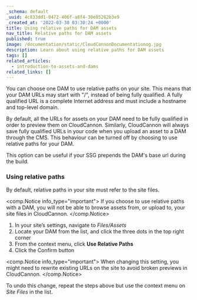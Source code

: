 ```yaml
---
_schema: default
_uuid: 4c833dd1-0472-406f-a8f4-30e85262b3e9
_created_at: '2022-03-30 03:30:24 +0000'
title: Using relative paths for DAM assets
nav_title: Relative paths for DAM assets
published: true
image: /documentation/static/CloudCannonDocumentationog.jpg
description: Learn about using relative paths for DAM assets
tags: []
related_articles:
  - introduction-to-assets-and-dams
related_links: []
---
```

You can choose one DAM to use relative paths on your site. This means that your DAM URLs may start with "/", instead of being fully qualified. A fully qualified URL is a complete Internet address and must include a hostname and top-level domain. 

By default, all the URLs for assets on your DAM need to be fully qualified in order to preview them on CloudCannon. Similarly, CloudCannon will always save fully qualified URLs in your code when you upload an asset to a DAM through the CMS. This behaviour can be turned off by choosing to use relative paths for your DAM.

This option can be useful if your SSG prepends the DAM's base url during the build.

### Using relative paths

By default, relative paths in your site must refer to the site files.

<comp.Notice info_type="important">
  If you choose to use relative paths with a DAM, you will not be able to browse assets from, or upload to, your site files in CloudCannon.
</comp.Notice>

1. In your site’s settings, navigate to *Files/Assets*
2. Locate your DAM from the list, and click the three dots in the top right corner
3. From the context menu, click **Use Relative Paths**
4. Click the Confirm button

<comp.Notice info_type="important">
  When changing this setting, you might need to rewrite existing URLs on the site to avoid broken previews in CloudCannon.
</comp.Notice>

To undo this change, repeat the steps above but use the context menu on *Site Files* in the list.